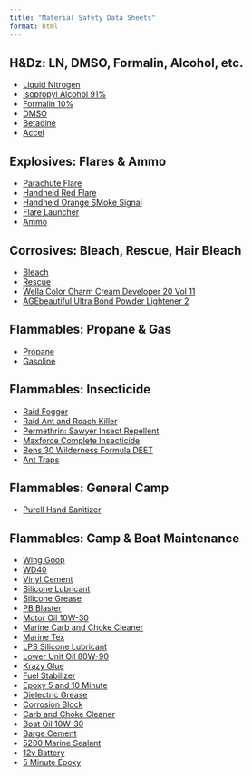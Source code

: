 ```yaml
---
title: "Material Safety Data Sheets"
format: html
---
```

## H&Dz: LN, DMSO, Formalin, Alcohol, etc.
-   [Liquid Nitrogen](https://drive.google.com/file/d/10YuFsaWrYWCBzDVDbI8U9pWRnJ6W9VdR/view?usp=drive_link){.external target="_blank"}
-   [Isopropyl Alcohol 91%](https://drive.google.com/file/d/1jYOA6sTcCWw8wP0vUCE659AGqgKm6zP9/view?usp=drive_link){.external target="_blank"}
-   [Formalin 10%](https://drive.google.com/file/d/1IfOkI14I5YE7kk9YqK3dX9GfuTqpt3us/view?usp=drive_link){.external target="_blank"}
-   [DMSO](https://drive.google.com/file/d/1E8HdWWaN0GwlQ-xlG_0CdUPkKyeN1Vaf/view?usp=drive_link){.external target="_blank"}
-   [Betadine](https://drive.google.com/file/d/1rDy6GLWLPBrz1k6vKLBrtl3AAviJ4cLX/view?usp=drive_link){.external target="_blank"}
-   [Accel](https://drive.google.com/file/d/1FpY9T1_Pq5YtroetMLgJCQjpYW9d2A-b/view?usp=drive_link){.external target="_blank"}

## Explosives: Flares & Ammo
-   [Parachute Flare](https://drive.google.com/file/d/1V6j9mlo9Ea4V4vc_O39hBiqYi4g1c1GM/view?usp=drive_link){.external target="_blank"}
-   [Handheld Red Flare](https://drive.google.com/file/d/10nKuVCz3b0BwkQMlW5eSzDuSW31vBMeL/view?usp=drive_link){.external target="_blank"}
-   [Handheld Orange SMoke Signal](https://drive.google.com/file/d/1YZShtAZ56-jwUliZex2XeCjec13wMJ19/view?usp=drive_link){.external target="_blank"}
-   [Flare Launcher](https://drive.google.com/file/d/1J7BDWRTKLXt99s7ErWo7G2X3c6jf5Plw/view?usp=drive_link){.external target="_blank"}
-   [Ammo](https://drive.google.com/file/d/1-UmKpG5zHm0pfR0ADXxB0unoVjdELwul/view?usp=drive_link){.external target="_blank"}

## Corrosives: Bleach, Rescue, Hair Bleach
-   [Bleach](https://drive.google.com/file/d/1BXhTaDrodY3r8WA90mxpiHHhcH6gBOOe/view?usp=drive_link){.external target="_blank"}
-   [Rescue](https://drive.google.com/file/d/1LS_iKXULt_JlnadepbJguQUYh8o4_hdO/view?usp=drive_link){.external target="_blank"}
-   [Wella Color Charm Cream Developer 20 Vol 11](https://drive.google.com/file/d/136jnvoWSaKTj0nueT-Jb80F6fo0GKyER/view?usp=drive_link){.external target="_blank"}
-   [AGEbeautiful Ultra Bond Powder Lightener 2](https://drive.google.com/file/d/19g1u68I-lfCqG_MIyNig1y7YRvDF1_WU/view?usp=drive_link){.external target="_blank"}

## Flammables: Propane & Gas
-   [Propane](https://drive.google.com/file/d/1_EkXM3Gg_kl8cqZqzu9klAU99b9n55Ev/view?usp=drive_link){.external target="_blank"}
-   [Gasoline](https://drive.google.com/file/d/1b60OUiIyArObEm-aXl52vCfOM60cl_qn/view?usp=drive_link){.external target="_blank"}

## Flammables: Insecticide
-   [Raid Fogger](https://drive.google.com/file/d/1EU6SluquNr5PZy2tRp3hLbzGAcNUkG1Q/view?usp=drive_link){.external target="_blank"}
-   [Raid Ant and Roach Killer](https://drive.google.com/file/d/1LD9NWpM2wjE1aXJyeBKzVbZoneyakHdL/view?usp=drive_link){.external target="_blank"}
-   [Permethrin: Sawyer Insect Repellent](https://drive.google.com/file/d/1ahEAQwtqEy8vNSk7jg02XJMCYJcX85Hs/view?usp=drive_link){.external target="_blank"}
-   [Maxforce Complete Insecticide](https://drive.google.com/file/d/11SU70Mk2YLvpC9Ij30Di2oIP2uNt4aa7/view?usp=drive_link){.external target="_blank"}
-   [Bens 30 Wilderness Formula DEET](https://drive.google.com/file/d/14K-NrQwD6HD6ftnH3fFkjfBq8oxwlnA4/view?usp=drive_link){.external target="_blank"}
-   [Ant Traps](https://drive.google.com/file/d/1IW8SaI1keMFnfvIfLpuMPs9gKt5iS2iV/view?usp=drive_link){.external target="_blank"}

## Flammables: General Camp
-   [Purell Hand Sanitizer](https://drive.google.com/file/d/1yqcITj7zmORa-fy254QSwnE6wci3ognN/view?usp=drive_link){.external target="_blank"}

## Flammables: Camp & Boat Maintenance
-   [Wing Goop](https://drive.google.com/file/d/1Z0havxYaNeiNBF8_l3LO97OZMsJXg15I/view?usp=drive_link){.external target="_blank"}
-   [WD40](https://drive.google.com/file/d/18WX3A7ZBHMPvZKnhi4lHyxL7yJIo3MuM/view?usp=drive_link){.external target="_blank"}
-   [Vinyl Cement](https://drive.google.com/file/d/1oUX4X_flnwh1VHCPxi0VqJkLzEM5gh_M/view?usp=drive_link){.external target="_blank"}
-   [Silicone Lubricant](https://drive.google.com/file/d/1vbRpu8EY-e_cjlGELZttoz6sdcCmiXtb/view?usp=drive_link){.external target="_blank"}
-   [Silicone Grease](https://drive.google.com/file/d/1DCLMn5qlA17sjkd2nyAcCJDS3OuCXViQ/view?usp=drive_link){.external target="_blank"}
-   [PB Blaster](https://drive.google.com/file/d/1QRDujY0XJSRGbTyBkpxeNUOUAzV8GlxC/view?usp=drive_link){.external target="_blank"}
-   [Motor Oil 10W-30](https://drive.google.com/file/d/1aPKJ8MNinUdQFWlK_AgnvAitUdx3QQpG/view?usp=drive_link){.external target="_blank"}
-   [Marine Carb and Choke Cleaner](https://drive.google.com/file/d/1S51A_ORVtIMTGabNZ0O3lULRx4wei0qt/view?usp=drive_link){.external target="_blank"}
-   [Marine Tex](https://drive.google.com/file/d/1mRHD3058-eQMeEPgSyEOR4yvZh2ptAIe/view?usp=drive_link){.external target="_blank"}
-   [LPS Silicone Lubricant](https://drive.google.com/file/d/1_BJ5fmWPwMXHZsAJ_52Hwi3QBP9z-G3J/view?usp=drive_link){.external target="_blank"}
-   [Lower Unit Oil 80W-90](https://drive.google.com/file/d/1QqmEEfvVxJ_n6R-RVGCR1_lwVHPPtGMc/view?usp=sharing){.external target="_blank"}
-   [Krazy Glue](https://drive.google.com/file/d/1vftCQI2otmqqAFTwec_ehpg3alnjb8zJ/view?usp=drive_link){.external target="_blank"}
-   [Fuel Stabilizer](https://drive.google.com/file/d/1_3Qne1d5cEX_lbnGMN2dyhwdP9JZY4_k/view?usp=drive_link){.external target="_blank"}
-   [Epoxy 5 and 10 Minute](https://drive.google.com/file/d/1yMpE4TWyzPb-4u--hya0l1uHcQZgqoAF/view?usp=drive_link){.external target="_blank"}
-   [Dielectric Grease](https://drive.google.com/file/d/1cgx9O_zPvI6BxBq7Gk9oJwBlgHdrTnTH/view?usp=drive_link){.external target="_blank"}
-   [Corrosion Block](https://drive.google.com/file/d/1zAvY2RiqoKsIpyxvJimsVitHmXpYlA-I/view?usp=drive_link){.external target="_blank"}
-   [Carb and Choke Cleaner](https://drive.google.com/file/d/1xzKDnzPE4BUPNifeff4qqoy_qt0gjzGT/view?usp=drive_link){.external target="_blank"}
-   [Boat Oil 10W-30](https://drive.google.com/file/d/10Uk-VTchccdcK4EvJxcTMhjv5Cl9SdLT/view?usp=drive_link){.external target="_blank"}
-   [Barge Cement](https://drive.google.com/file/d/1GXPU9XFs5GEsjSqTdPXy9AtNlpCENLYJ/view?usp=drive_link){.external target="_blank"}
-   [5200 Marine Sealant](https://drive.google.com/file/d/1k1DsENKT3BHGNWwBrDc6OCzEL9I4NO2a/view?usp=drive_link){.external target="_blank"}
-   [12v Battery](https://drive.google.com/file/d/1vptBTRAYwoyCLZCDqzgvYqXQ498DvFe6/view?usp=drive_link){.external target="_blank"}
-   [5 Minute Epoxy](https://drive.google.com/file/d/1u7PSfmjJx6EwP8d8B7j0-47oI0Z7zTFx/view?usp=drive_link){.external target="_blank"}
